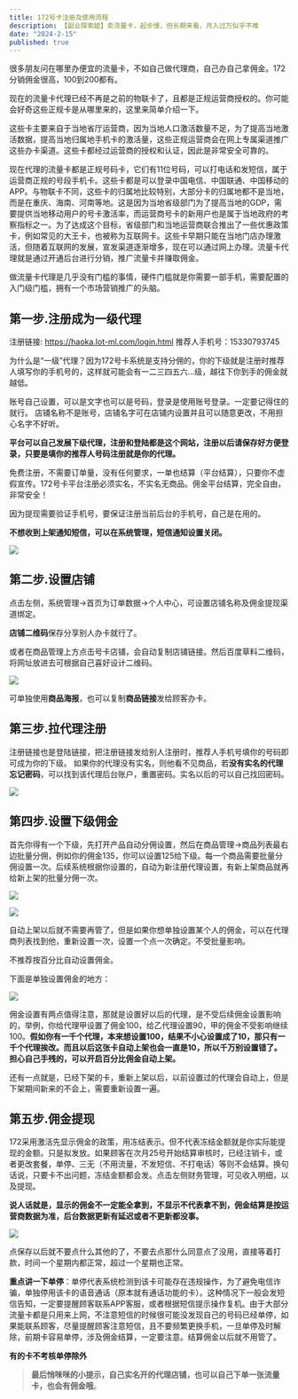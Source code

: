 ```yaml
---
title: 172号卡注册及使用流程
description: 【副业探索姬】卖流量卡，起步慢，但长期来看，月入过万似乎不难
date: "2024-2-15"
published: true
---
```


很多朋友问在哪里办便宜的流量卡，不如自己做代理商，自己办自己拿佣金。172分销佣金很高，100到200都有。

现在的流量卡代理已经不再是之前的物联卡了，且都是正规运营商授权的。你可能会好奇这些正规卡是从哪里来的，这里来简单介绍一下。

这些卡主要来自于当地省厅运营商，因为当地人口激活数量不足，为了提高当地激活数据，提高当地归属地手机卡的激活量，这些正规运营商会在网上专属渠道推广这些办卡渠道。这些卡都经过运营商的授权和认证，因此是非常安全可靠的。

现在代理的流量卡都是正规号码卡，它们有11位号码，可以打电话和发短信，属于运营商正规的号段手机卡。这些卡都是可以登录中国电信、中国联通、中国移动的APP。与物联卡不同，这些卡的归属地比较特别，大部分卡的归属地都不是当地，而是在重庆、海南、河南等地。这是因为当地省级部门为了提高当地的GDP，需要提供当地移动用户的号卡激活率，而运营商号卡的新用户也是属于当地政府的考察指标之一。为了达成这个目标，省级部门和当地运营商联合推出了一些优惠政策卡，例如常见的大王卡，也被称为互联网卡。这些卡早期只能在当地门店办理激活，但随着互联网的发展，宣发渠道逐渐增多，现在可以通过网上办理。流量卡代理就是通过开通后台进行分销，推广流量卡并赚取佣金。

做流量卡代理是几乎没有门槛的事情，硬件门槛就是你需要一部手机，需要配置的入门级门槛，拥有一个市场营销推广的头脑。

## 第一步.注册成为一级代理

注册链接: https://haoka.lot-ml.com/login.html 推荐人手机号：15330793745

为什么是“一级”代理？因为172号卡系统是支持分佣的，你的下级就是注册时推荐人填写你的手机号的，这样就可能会有一二三四五六...级，越往下你到手的佣金就越低。

账号自己设置，可以是文字也可以是号码，登录是使用账号登录。一定要记得住的就行。
店铺名称不是账号，店铺名字可在店铺内设置并且可以随意更改，不用担心名字不好听。

**平台可以自己发展下级代理，注册和登陆都是这个网站，注册以后请保存好方便登录，只要是填你的推荐人号码注册就是你的代理。**

免费注册，不需要订单量，没有任何要求，一单也结算（平台结算），只要你不虚假宣传。172号卡平台注册必须实名，不实名无商品。佣金平台结算，完全自由，非常安全！

因为提现需要验证手机号，要保证注册当前后台的手机号，自己是在用的。

**不想收到上架通知短信，可以在系统管理，短信通知设置关闭。**

![](/article/llk/1.JPEG)

## **第二步.设置店铺**

点击左侧，系统管理→首页为订单数据→个人中心，可设置店铺名称及佣金提现渠道绑定。

**店铺二维码**保存分享别人办卡就行了。

或者在商品管理上方点击号卡店铺，会自动复制店铺链接。然后百度草料二维码，将网址放进去可根据自己喜好设计二维码。

![](/article/llk/2.PNG)

可单独使用**商品海报**，也可以复制**商品链接**发给顾客办卡。

## 第三步.拉代理注册
注册链接也是登陆链接，把注册链接发给别人注册时，推荐人手机号填你的号码即可成为你的下级。
如果你的代理没有实名，则他看不见商品，若**没有实名的代理忘记密码**，可以找到该代理后台账户，重置密码。实名以后的可以自己找回密码。

![](/article/llk/3.PNG)

## **第四步.设置下级佣金**

首先你得有一个下级，先打开产品自动分佣设置，然后在商品管理→商品列表最右边批量分佣，例如你的佣金135，你可以设置125给下级。每一个商品需要批量分佣设置一次。后续系统根据你设置的，自动为新注册代理设置，有新上架商品就再给新上架的批量分佣一次。

![](/article/llk/4.png)

![](/article/llk/5.png)

自动上架以后就不需要再管了，但是如果你想单独设置某个人的佣金，可以在代理商列表找到他，重新设置一次，设置一个点一次确定。不受批量影响。

不推荐按百分比自动设置佣金。

下面是单独设置佣金的地方：

![](/article/llk/6.png)

佣金设置有两点值得注意，那就是设置好以后的代理，是不受后续佣金设置影响的，举例，你给代理甲设置了佣金100，给乙代理设置90，甲的佣金不受影响继续100。**假如你有一千个代理，本来想设置100，结果不小心设置成了10，那只有一千个代理挨改。而且以后这张卡自动上架也会一直是10，所以千万别设置错了。担心自己手残的，可以开启百分比佣金自动上架。**

还有一点就是，已经下架的卡，重新上架以后，以前设置过的代理会自动上，但是下架期间新来的不会上，需要重新设置一遍。

## **第五步.佣金提现**

172采用激活先显示佣金的政策，用冻结表示。但不代表冻结金额就是你实际能提现的金额。只是拟发放。如果顾客在次月25号开始结算审核时，已经注销卡，或者更改套餐，单停、三无（不用流量，不发短信、不打电话）等则不会结算。换句话说，只要卡不出问题，冻结金额都会发。点击左侧财务管理，可见收入明细，以及提现。

**说人话就是，显示的佣金不一定能全拿到，不显示不代表拿不到，佣金结算是按运营商数据为准，后台数据更新有延迟或者不更新都没事。**

![](/article/llk/7.png)

点保存以后就不要点什么其他的了，不要去点那什么同意点了没用，直接等着打款，时间一个星期内都正常，超过一个星期也正常。

**重点讲一下单停**：单停代表系统检测到该卡可能存在违规操作，为了避免电信诈骗，单独停用该卡的语音通话（原本就有通话功能的卡）。这种情况下一般会发短信告知，一定要提醒顾客联系APP客服，或者根据短信提示操作复机。由于大部分流量卡都是只用来上网，不注意短信的时候很可能没发现自己的号码已经单停，如果能联系顾客，尽量提醒顾客注意短信，且不要频繁更换手机，一旦单停及时解除，前期卡容易单停，涉及佣金结算，一定要注意。结算佣金以后就不用管了。

**有的卡不考核单停除外**

> **最后悄咪咪的小提示，自己实名开的代理店铺，也可以自己下单一张流量卡，也会有佣金哦**。